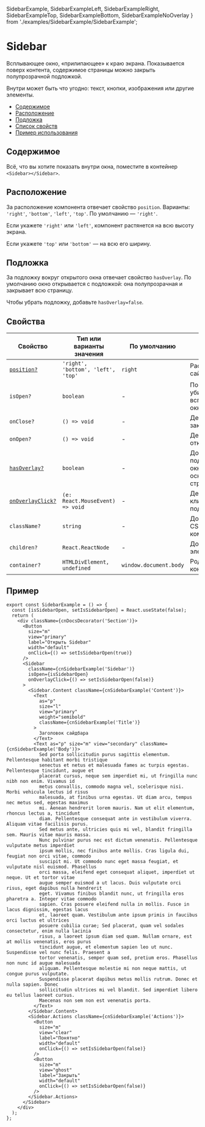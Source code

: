   SidebarExample,
  SidebarExampleLeft,
  SidebarExampleRight,
  SidebarExampleTop,
  SidebarExampleBottom,
  SidebarExampleNoOverlay
} from './examples/SidebarExample/SidebarExample';

# Sidebar

Всплывающее окно, «прилипающее» к краю экрана. Показывается поверх контента,
содержимое страницы можно закрыть полупрозрачной подложкой.

Внутри может быть что угодно: текст, кнопки, изображения или другие элементы.

- [Содержимое](#содержимое)
- [Расположение](#расположение)
- [Подложка](#подложка)
- [Список свойств](#свойства)
- [Пример использования](#пример)

## Содержимое

Всё, что вы хотите показать внутри окна, поместите в контейнер `<Sidebar></Sidebar>`.

<SidebarExample />

## Расположение

За расположение компонента отвечает свойство `position`. Варианты: `'right'`, `'bottom'`, `'left'`, `'top'`.
По умолчанию — `'right'`.

Если укажете `'right'` или `'left'`, компонент растянется на всю высоту экрана.

Если укажете `'top'` или `'bottom'` — на всю его ширину.

<SidebarExampleLeft />
<SidebarExampleRight />
<SidebarExampleTop />
<SidebarExampleBottom />

## Подложка

За подложку вокруг открытого окна отвечает свойство `hasOverlay`. По умолчанию
окно открывается с подложкой: она полупрозрачная и закрывает всю страницу.

Чтобы убрать подложку, добавьте `hasOverlay=false`.

<SidebarExampleNoOverlay />

## Свойства

| Свойство                       | Тип или варианты значения          | По умолчанию           |                                                              |
| ------------------------------ | ---------------------------------- | ---------------------- | ------------------------------------------------------------ |
| [`position?`](#расположение)   | `'right', 'bottom', 'left', 'top'` | `right`                | Расположение сайдбара                                        |
| `isOpen?`                      | `boolean`                          | -                      | Показывает и убирает всплывающее окно                                 |
| `onClose?`                     | `() => void`                       | -                      | Действие при закрытии окна                                   |
| `onOpen?`                      | `() => void`                       | -                      | Действие при открытии окна                                   |
| [`hasOverlay?`](#подложка)     | `boolean`                          | -                      | Добавляет подложку вокруг окна, поверх основной страницы |
| [`onOverlayClick?`](#подложка) | `(e: React.MouseEvent) => void`    | -                      | Действие по клику на подложку                                |
| `className?`                   | `string`                           | -                      | Дополнительный CSS-класс для компонента                      |
| `children?`                    | `React.ReactNode`                  | -                      | Дочерние элементы                                            |
| `container?`                   | `HTMLDivElement, undefined`        | `window.document.body` | Родительский контейнер                                       |

## Пример

```tsx
export const SidebarExample = () => {
  const [isSidebarOpen, setIsSidebarOpen] = React.useState(false);
  return (
    <div className={cnDocsDecorator('Section')}>
      <Button
        size="m"
        view="primary"
        label="Открыть Sidebar"
        width="default"
        onClick={() => setIsSidebarOpen(true)}
      />
      <Sidebar
        className={cnSidebarExample('Sidebar')}
        isOpen={isSidebarOpen}
        onOverlayClick={() => setIsSidebarOpen(false)}
      >
        <Sidebar.Content className={cnSidebarExample('Content')}>
          <Text
            as="p"
            size="l"
            view="primary"
            weight="semibold"
            className={cnSidebarExample('Title')}
          >
            Заголовок сайдбара
          </Text>
          <Text as="p" size="m" view="secondary" className={cnSidebarExample('Body')}>
            Sed porta sollicitudin purus sagittis elementum. Pellentesque habitant morbi tristique
            senectus et netus et malesuada fames ac turpis egestas. Pellentesque tincidunt, augue et
            placerat cursus, neque sem imperdiet mi, ut fringilla nunc nibh non enim. Vivamus id
            metus convallis, commodo magna vel, scelerisque nisi. Morbi vehicula lectus id risus
            malesuada, at finibus urna egestas. Ut diam arcu, tempus nec metus sed, egestas maximus
            mi. Aenean hendrerit lorem mauris. Nam ut elit elementum, rhoncus lectus a, tincidunt
            diam. Pellentesque consequat ante in vestibulum viverra. Aliquam vitae facilisis purus.
            Sed metus ante, ultricies quis mi vel, blandit fringilla sem. Mauris vitae mauris massa.
            Nunc pulvinar purus nec est dictum venenatis. Pellentesque vulputate metus imperdiet
            ipsum mollis, nec finibus ante mollis. Cras ligula dui, feugiat non orci vitae, commodo
            suscipit mi. Ut commodo nunc eget massa feugiat, et vulputate nisl euismod. Phasellus
            orci massa, eleifend eget consequat aliquet, imperdiet ut neque. Ut et tortor vitae
            augue semper euismod a ut lacus. Duis vulputate orci risus, eget dapibus nulla hendrerit
            eget. Vivamus finibus blandit nunc, ut fringilla eros pharetra a. Integer vitae commodo
            sapien. Cras posuere eleifend nulla in mollis. Fusce in lacus dignissim, egestas lacus
            et, laoreet quam. Vestibulum ante ipsum primis in faucibus orci luctus et ultrices
            posuere cubilia curae; Sed placerat, quam vel sodales consectetur, enim nulla lacinia
            risus, a laoreet ipsum diam sed quam. Nullam ornare, est at mollis venenatis, eros purus
            tincidunt augue, et elementum sapien leo ut nunc. Suspendisse vel nunc felis. Praesent a
            tortor venenatis, semper quam sed, pretium eros. Phasellus non nunc id augue malesuada
            aliquam. Pellentesque molestie mi non neque mattis, ut congue purus vulputate.
            Suspendisse placerat dapibus metus mollis rutrum. Donec et nulla sapien. Donec
            sollicitudin ultrices mi vel blandit. Sed imperdiet libero eu tellus laoreet cursus.
            Maecenas non sem non est venenatis porta.
          </Text>
        </Sidebar.Content>
        <Sidebar.Actions className={cnSidebarExample('Actions')}>
          <Button
            size="m"
            view="clear"
            label="Понятно"
            width="default"
            onClick={() => setIsSidebarOpen(false)}
          />
          <Button
            size="m"
            view="ghost"
            label="Закрыть"
            width="default"
            onClick={() => setIsSidebarOpen(false)}
          />
        </Sidebar.Actions>
      </Sidebar>
    </div>
  );
};
```
